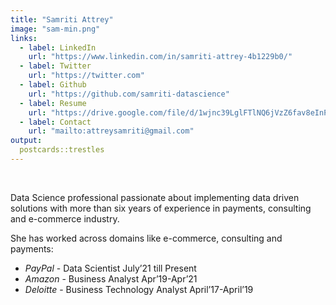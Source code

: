 ```yaml
---
title: "Samriti Attrey"
image: "sam-min.png"
links:
  - label: LinkedIn
    url: "https://www.linkedin.com/in/samriti-attrey-4b1229b0/"
  - label: Twitter
    url: "https://twitter.com"
  - label: Github
    url: "https://github.com/samriti-datascience"
  - label: Resume
    url: "https://drive.google.com/file/d/1wjnc39LglFTlNQ6jVzZ6fav8eInPmuej/view?usp=sharing"
  - label: Contact
    url: "mailto:attreysamriti@gmail.com"
output:
  postcards::trestles
---
```


<br>

Data Science professional passionate about implementing
data driven solutions with more than six years of experience in
payments, consulting and e-commerce industry.  

She has worked across domains like e-commerce, consulting and payments:

- *PayPal *   - Data Scientist July'21 till Present
- *Amazon *   - Business Analyst Apr'19-Apr'21
- *Deloitte * - Business Technology Analyst April'17-April'19
